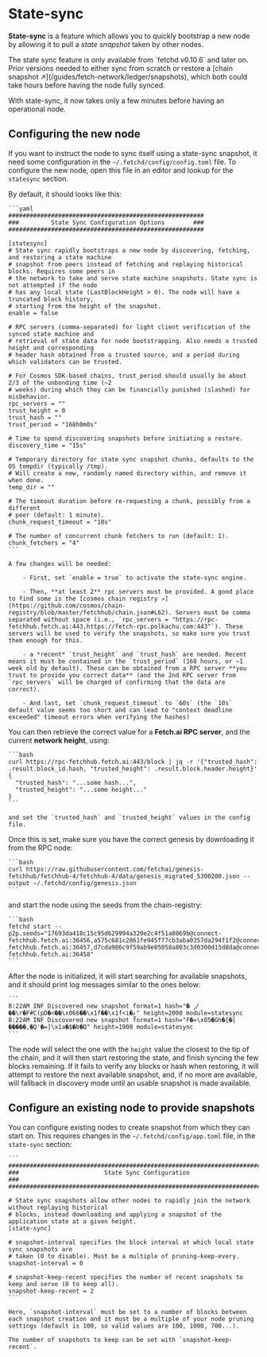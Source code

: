 
# State-sync

**State-sync** is a feature which allows you to quickly bootstrap a new node by allowing it to pull a _state snapshot_ taken by other nodes.

<Callout type="warning" emoji="⚠️️">
  The state sync feature is only available from `fetchd  v0.10.6` and later on. Prior versions needed to either sync from scratch or restore a [chain snapshot ↗️](/guides/fetch-network/ledger/snapshots), which both could take hours before having the node fully synced.
</Callout>

With state-sync, it now takes only a few minutes before having an operational node.

## Configuring the new node

If you want to instruct the node to sync itself using a state-sync snapshot, it need some configuration in the `~/.fetchd/config/config.toml` file. To configure the new node, open this file in an editor and lookup for the `statesync` section.

By default, it should looks like this:

    ```yaml
    #######################################################
    ###         State Sync Configuration Options        ###
    #######################################################

    [statesync]
    # State sync rapidly bootstraps a new node by discovering, fetching, and restoring a state machine
    # snapshot from peers instead of fetching and replaying historical blocks. Requires some peers in
    # the network to take and serve state machine snapshots. State sync is not attempted if the node
    # has any local state (LastBlockHeight > 0). The node will have a truncated block history,
    # starting from the height of the snapshot.
    enable = false

    # RPC servers (comma-separated) for light client verification of the synced state machine and
    # retrieval of state data for node bootstrapping. Also needs a trusted height and corresponding
    # header hash obtained from a trusted source, and a period during which validators can be trusted.

    # For Cosmos SDK-based chains, trust_period should usually be about 2/3 of the unbonding time (~2
    # weeks) during which they can be financially punished (slashed) for misbehavior.
    rpc_servers = ""
    trust_height = 0
    trust_hash = ""
    trust_period = "168h0m0s"

    # Time to spend discovering snapshots before initiating a restore.
    discovery_time = "15s"

    # Temporary directory for state sync snapshot chunks, defaults to the OS tempdir (typically /tmp).
    # Will create a new, randomly named directory within, and remove it when done.
    temp_dir = ""

    # The timeout duration before re-requesting a chunk, possibly from a different
    # peer (default: 1 minute).
    chunk_request_timeout = "10s"

    # The number of concurrent chunk fetchers to run (default: 1).
    chunk_fetchers = "4"
    ```

    A few changes will be needed:

        - First, set `enable = true` to activate the state-sync engine.

        - Then, **at least 2** rpc servers must be provided. A good place to find some is the [cosmos chain registry ↗️](https://github.com/cosmos/chain-registry/blob/master/fetchhub/chain.json#L62). Servers must be comma separated without space (i.e., `rpc_servers = "https://rpc-fetchhub.fetch.ai:443,https://fetch-rpc.polkachu.com:443"`). These servers will be used to verify the snapshots, so make sure you trust them enough for this.

        - a *recent* `trust_height` and `trust_hash` are needed. Recent means it must be contained in the `trust_period` (168 hours, or ~1 week old by default). These can be obtained from a RPC server **you trust to provide you correct data** (and the 2nd RPC server from `rpc_servers` will be charged of confirming that the data are correct).

        - And last, set `chunk_request_timeout` to `60s` (the `10s` default value seems too short and can lead to "context deadline exceeded" timeout errors when verifying the hashes)

You can then retrieve the correct value for a **Fetch.ai RPC server**, and the current **network height**, using:

    ```bash
    curl https://rpc-fetchhub.fetch.ai:443/block | jq -r '{"trusted_hash": .result.block_id.hash, "trusted_height": .result.block.header.height}'
    {
      "trusted_hash": "...some hash...",
      "trusted_height": "...some height..."
    }
    ```

    and set the `trusted_hash` and `trusted_height` values in the config file.

Once this is set, make sure you have the correct genesis by downloading it from the RPC node:

    ```bash
    curl https://raw.githubusercontent.com/fetchai/genesis-fetchhub/fetchhub-4/fetchhub-4/data/genesis_migrated_5300200.json --output ~/.fetchd/config/genesis.json
    ```

and start the node using the seeds from the chain-registry:

    ```bash
    fetchd start --p2p.seeds="17693da418c15c95d629994a320e2c4f51a8069b@connect-fetchhub.fetch.ai:36456,a575c681c2861fe945f77cb3aba0357da294f1f2@connect-fetchhub.fetch.ai:36457,d7cda986c9f59ab9e05058a803c3d0300d15d8da@connect-fetchhub.fetch.ai:36458"
    ```

After the node is initialized, it will start searching for available snapshots, and it should print log messages similar to the ones below:

    ```
    8:22AM INF Discovered new snapshot format=1 hash="� ݫ/��\r�F#C(pD�<��\x066��\x1f��\x1f<i�ݝ" height=2000 module=statesync
    8:22AM INF Discovered new snapshot format=1 hash="F�=\x05�Gh�{�|�����,�Q'�=]\x1a�$�b�ֿQ" height=1900 module=statesync
    ```

The node will select the one with the `height` value the closest to the tip of the chain, and it will then start restoring the state, and finish syncing the few blocks remaining. If it fails to verify any blocks or hash when restoring, it will attempt to restore the next available snapshot, and, if no more are available, will fallback in discovery mode until an usable snapshot is made available.

## Configure an existing node to provide snapshots

You can configure existing nodes to create snapshot from which they can start on. This requires changes in the `~/.fetchd/config/app.toml` file, in the `state-sync` section:

    ```
    ###############################################################################
    ###                        State Sync Configuration                         ###
    ###############################################################################

    # State sync snapshots allow other nodes to rapidly join the network without replaying historical
    # blocks, instead downloading and applying a snapshot of the application state at a given height.
    [state-sync]

    # snapshot-interval specifies the block interval at which local state sync snapshots are
    # taken (0 to disable). Must be a multiple of pruning-keep-every.
    snapshot-interval = 0

    # snapshot-keep-recent specifies the number of recent snapshots to keep and serve (0 to keep all).
    snapshot-keep-recent = 2
    ```

    Here, `snapshot-interval` must be set to a number of blocks between each snapshot creation and it must be a multiple of your node pruning settings (default is 100, so valid values are 100, 1000, 700...).

    The number of snapshots to keep can be set with `snapshot-keep-recent`.
